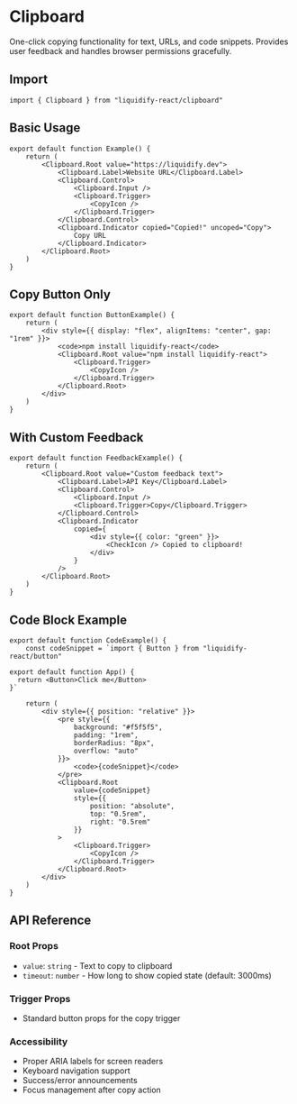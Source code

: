 # Clipboard

One-click copying functionality for text, URLs, and code snippets. Provides user feedback and handles browser permissions gracefully.

## Import

```tsx
import { Clipboard } from "liquidify-react/clipboard"
```

## Basic Usage

```tsx
export default function Example() {
	return (
		<Clipboard.Root value="https://liquidify.dev">
			<Clipboard.Label>Website URL</Clipboard.Label>
			<Clipboard.Control>
				<Clipboard.Input />
				<Clipboard.Trigger>
					<CopyIcon />
				</Clipboard.Trigger>
			</Clipboard.Control>
			<Clipboard.Indicator copied="Copied!" uncoped="Copy">
				Copy URL
			</Clipboard.Indicator>
		</Clipboard.Root>
	)
}
```

## Copy Button Only

```tsx
export default function ButtonExample() {
	return (
		<div style={{ display: "flex", alignItems: "center", gap: "1rem" }}>
			<code>npm install liquidify-react</code>
			<Clipboard.Root value="npm install liquidify-react">
				<Clipboard.Trigger>
					<CopyIcon />
				</Clipboard.Trigger>
			</Clipboard.Root>
		</div>
	)
}
```

## With Custom Feedback

```tsx
export default function FeedbackExample() {
	return (
		<Clipboard.Root value="Custom feedback text">
			<Clipboard.Label>API Key</Clipboard.Label>
			<Clipboard.Control>
				<Clipboard.Input />
				<Clipboard.Trigger>Copy</Clipboard.Trigger>
			</Clipboard.Control>
			<Clipboard.Indicator 
				copied={
					<div style={{ color: "green" }}>
						<CheckIcon /> Copied to clipboard!
					</div>
				}
			/>
		</Clipboard.Root>
	)
}
```

## Code Block Example

```tsx
export default function CodeExample() {
	const codeSnippet = `import { Button } from "liquidify-react/button"

export default function App() {
  return <Button>Click me</Button>
}`

	return (
		<div style={{ position: "relative" }}>
			<pre style={{ 
				background: "#f5f5f5", 
				padding: "1rem", 
				borderRadius: "8px",
				overflow: "auto"
			}}>
				<code>{codeSnippet}</code>
			</pre>
			<Clipboard.Root 
				value={codeSnippet}
				style={{ 
					position: "absolute", 
					top: "0.5rem", 
					right: "0.5rem" 
				}}
			>
				<Clipboard.Trigger>
					<CopyIcon />
				</Clipboard.Trigger>
			</Clipboard.Root>
		</div>
	)
}
```

## API Reference

### Root Props
- `value`: `string` - Text to copy to clipboard
- `timeout`: `number` - How long to show copied state (default: 3000ms)

### Trigger Props
- Standard button props for the copy trigger

### Accessibility
- Proper ARIA labels for screen readers
- Keyboard navigation support
- Success/error announcements
- Focus management after copy action
